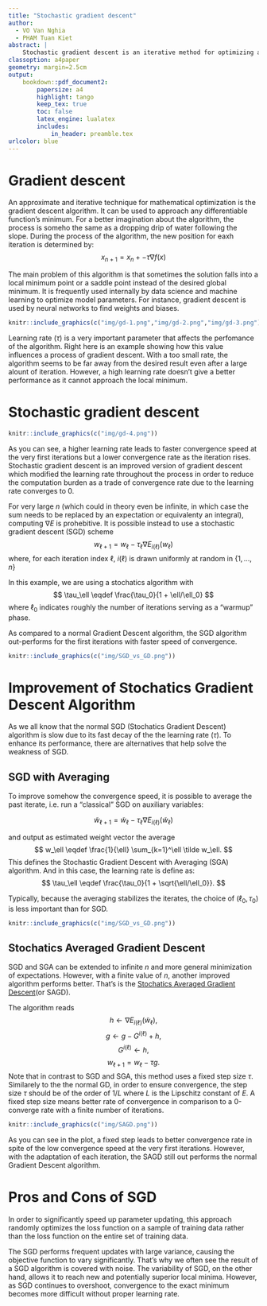 ```yaml
---
title: "Stochastic gradient descent"
author:
  - VO Van Nghia
  - PHAM Tuan Kiet
abstract: |
    Stochastic gradient descent is an iterative method for optimizing an objective function regarded as a stochastic approximation of gradient descent optimization. Since it replaces the actual gradient (calculated from the entire data set) by an estimate thereof (calculated from a randomly selected subset of the data). Especially in high-dimensional optimization problems this reduces the very high computational burden, achieving faster iterations in trade for a lower convergence rate.
classoption: a4paper
geometry: margin=2.5cm
output:    
    bookdown::pdf_document2:
        papersize: a4
        highlight: tango
        keep_tex: true
        toc: false
        latex_engine: lualatex
        includes:
            in_header: preamble.tex
urlcolor: blue
---
```


# Gradient descent

An approximate and iterative technique for mathematical optimization is the gradient descent algorithm. It can be used to approach any differentiable function's minimum. For a better imagination about the algorithm, the process is someho the same as a dropping drip of water following the slope. During the process of the algorithm, the new position for eaxh iteration is determined by: $$x_{n+1} = x_n + - \tau \nabla f(x)$$

The main problem of this algorithm is that sometimes the solution falls into a local minimum point or a saddle point instead of the desired global minimum.  It is frequently used internally by data science and machine learning to optimize model parameters. For instance, gradient descent is used by neural networks to find weights and biases.

```r
knitr::include_graphics(c("img/gd-1.png","img/gd-2.png","img/gd-3.png"))
```

Learning rate ($\tau$) is a very important parameter that affects the perfomance of the algorithm. Right here is an example showing how this value influences a process of gradient descent. With a too small rate, the algorithm seems to be far away from the desired result even after a large alount of iteration. However, a high learning rate doesn't give a better performance as it cannot approach the local minimum.

# Stochastic gradient descent

```r
knitr::include_graphics(c("img/gd-4.png"))
```

As you can see, a higher learning rate leads to faster convergence speed at the very first iterations but a lower convergence rate as the iteration rises. Stochastic gradient descent is an improved version of gradient descent which modified the learning rate throughout the process in order to reduce the computation burden as a trade of convergence rate due to the learning rate converges to $0$.

For very large $n$ (which could in theory even be infinite, in which case the sum needs to be replaced
by an expectation or equivalenty an integral), computing $\nabla E$ is prohebitive.
It is possible instead to use a stochastic gradient descent (SGD) scheme
  $$ w_{\ell+1} = w_\ell - \tau_\ell \nabla E_{i(\ell)}(w_\ell) $$
where, for each iteration index $\ell$, $i(\ell)$
is drawn uniformly at random in $\{1,\ldots,n\}$

In this example, we are using a stochatics algorithm with $$ \tau_\ell \eqdef \frac{\tau_0}{1 + \ell/\ell_0} $$
where $\ell_0$ indicates roughly the number of iterations serving as a
"warmup" phase.

As compared to a normal Gradient Descent algorithm, the SGD algorithm out-performs for the first iterations with faster speed of convergence.

```r
knitr::include_graphics(c("img/SGD_vs_GD.png"))
```

# Improvement of Stochatics Gradient Descent Algorithm

As we all know that the normal SGD (Stochatics Gradient Descent) algorithm is slow due to its fast decay of the the learning rate ($\tau$). To enhance its performance, there are alternatives that help solve the weakness of SGD.

## SGD with Averaging

To improve somehow the convergence speed, it is possible to average the past
iterate, i.e. run a "classical" SGD on auxiliary variables:

$$ \tilde w_{\ell+1} = \tilde w_\ell - \tau_\ell \nabla E_{i(\ell)}(\tilde w_\ell) $$

and output as estimated weight vector the average
$$ w_\ell \eqdef \frac{1}{\ell} \sum_{k=1}^\ell \tilde w_\ell. $$
This defines the Stochastic Gradient Descent with Averaging (SGA)
algorithm. And in this case, the learning rate is define as: $$ \tau_\ell \eqdef \frac{\tau_0}{1 + \sqrt{\ell/\ell_0}}. $$

Typically, because the averaging stabilizes the iterates, the choice of
$(\ell_0,\tau_0)$ is less important than for SGD.

```r
knitr::include_graphics(c("img/SGD_vs_GD.png"))
```

## Stochatics Averaged Gradient Descent

SGD and SGA can be extended to infinite $n$ and more general minimization of
expectations. However, with a finite value of $n$, another improved algorithm performs better. That's is the [Stochatics Averaged Gradient Descent](https://arxiv.org/pdf/1309.2388.pdf)(or SAGD).

The algorithm reads
$$ h \leftarrow \nabla E_{i(\ell)}(\tilde w_\ell), $$
$$ g  \leftarrow g - G^{i(\ell)} + h,   $$
$$ G^{i(\ell)} \leftarrow h,  $$
$$ w_{\ell+1} = w_\ell - \tau g.  $$
Note that in contrast to SGD and SGA, this method uses a fixed step size $\tau$. Similarely to the the normal GD, in order to ensure convergence, the step size $\tau$ should be of the order of $1/L$ where $L$ is the Lipschitz constant of $E$. A fixed step size means better rate of convergence in comparison to a 0-converge rate with a finite number of iterations.

```r
knitr::include_graphics(c("img/SAGD.png"))
```

As you can see in the plot, a fixed step leads to better convergence rate in spite of the low convergence speed at the very first iterations. However, with the adaptation of each iteration, the SAGD still out performs the normal Gradient Descent algorithm.

# Pros and Cons of SGD

In order to significantly speed up parameter updating, this approach randomly optimizes the loss function on a sample of training data rather than the loss function on the entire set of training data.

The SGD performs frequent updates with large variance, causing the objective function to vary significantly. That's why we often see the result of a SGD algorithm is covered with noise. The variability of SGD, on the other hand, allows it to reach new and potentially superior local minima. However, as SGD continues to overshoot, convergence to the exact minimum becomes more difficult without proper learning rate.